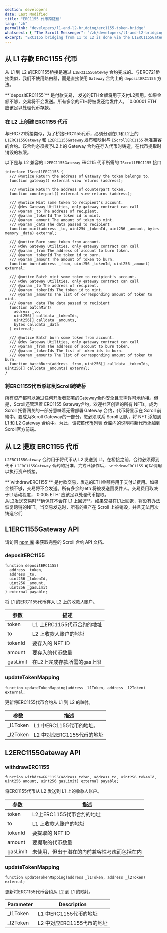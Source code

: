 ```yaml
---
section: developers
date: Last Modified
title: "ERC1155 代币跨链桥"
lang: "zh"
permalink: "developers/l1-and-l2-bridging/erc1155-token-bridge"
whatsnext: { "The Scroll Messenger": "/zh/developers/l1-and-l2-bridging/the-scroll-messenger/" }
excerpt: "ERC1155 bridging from L1 to L2 is done via the L1ERC1155Gateway."
---
```



## 从 L1 存款 ERC1155 代币

从 L1 到 L2 的ERC1155桥接是通过 `L1ERC1155Gateway` 合约完成的。与ERC721桥接类似，我们不使用路由器，而是直接使用  `Gateway` 合约上的 `depositERC1155` 方法。

<Aside type="tip" title="">
  **`depositERC1155`** 是付款交易， 发送的ETH金额将用于支付L2费用。如果金额不够，交易将不会发送。所有多余的ETH将被发还给发件人。 `0.00001 ETH` 应该足以处理代币存款。
</Aside>

### 在 L2 上创建 ERC1155 代币

与ERC721桥接类似，为了桥接ERC1155代币，必须分别在L1和L2上的 `L1ERC1155Gateway` 和 `L2ERC1155Gateway` 发布和映射与 `IScrollERC1155` 标准兼容的合约。该合约必须授予L2上的 Gateway 合约在存入代币时铸造，在代币提取时销毁的权限。

以下是与 L2 兼容的 `L2ERC1155Gateway` ERC115 代币所需的 `IScrollERC1155` 接口

```solidity
interface IScrollERC1155 {
  /// @notice Return the address of Gateway the token belongs to.
  function gateway() external view returns (address);

  /// @notice Return the address of counterpart token.
  function counterpart() external view returns (address);

  /// @notice Mint some token to recipient's account.
  /// @dev Gateway Utilities, only gateway contract can call
  /// @param _to The address of recipient.
  /// @param _tokenId The token id to mint.
  /// @param _amount The amount of token to mint.
  /// @param _data The data passed to recipient
  function mint(address _to, uint256 _tokenId, uint256 _amount, bytes memory _data) external;

  /// @notice Burn some token from account.
  /// @dev Gateway Utilities, only gateway contract can call
  /// @param _from The address of account to burn token.
  /// @param _tokenId The token id to burn.
  /// @param _amount The amount of token to burn.
  function burn(address _from, uint256 _tokenId, uint256 _amount) external;

  /// @notice Batch mint some token to recipient's account.
  /// @dev Gateway Utilities, only gateway contract can call
  /// @param _to The address of recipient.
  /// @param _tokenIds The token id to mint.
  /// @param _amounts The list of corresponding amount of token to mint.
  /// @param _data The data passed to recipient
  function batchMint(
    address _to,
    uint256[] calldata _tokenIds,
    uint256[] calldata _amounts,
    bytes calldata _data
  ) external;

  /// @notice Batch burn some token from account.
  /// @dev Gateway Utilities, only gateway contract can call
  /// @param _from The address of account to burn token.
  /// @param _tokenIds The list of token ids to burn.
  /// @param _amounts The list of corresponding amount of token to burn.
  function batchBurn(address _from, uint256[] calldata _tokenIds, uint256[] calldata _amounts) external;
}
```

### 将ERC1155代币添加到Scroll跨链桥

所有资产都可以通过任何开发者部署的Gateway合约安全且无需许可地桥接。但是，Scroll还管理着 ERC1155 Gateway合约，欢迎社区创建的所有 NFTs。成为 Scroll 托管网关的一部分意味着无需部署 Gateway 合约，代币将显示在 Scroll 前端中。要成为Scroll Gateway的一部分，您必须联系 Scroll 团队，将 NFT 添加到 L1 和 L2 Gateway 合约中。为此，请按照[代币列表](https://github.com/scroll-tech/token-list) 仓库内的说明将新代币添加到Scroll官方前端。

## 从 L2 提取 ERC1155 代币

`L2ERC1155Gateway` 合约用于将代币从 L2 发送到 L1。在桥接之前，合约必须得到代币 `L2ERC1155Gateway` 合约的批准。完成此操作后， `withdrawERC1155` 可以调用以执行资产桥接。

<Aside type="tip" title="">
  **`withdrawERC1155`** 是付款交易，发送的ETH金额将用于支付L1费用。如果金额不够，交易将不会发送。所有多余的 eth 将被发送回发件人。交易费用取决于L1活动程度，`0.005 ETH` 应该足以处理代币提取。
</Aside>

<Aside type="caution" title="">
  从L2发送交易时**确保其不会在 L1 上回退**。如果交易在L1上回退，将没有办法恢复跨链的NFT。当交易发送时，所有的资产在 Scroll 上被销毁，并且无法再次铸造它们
</Aside>

## L1ERC1155Gateway API

请访问 [npm 库](https://www.npmjs.com/package/@scroll-tech/contracts?activeTab=code) 来获取完整的 Scroll 合约 API 文档。

### depositERC1155

```solidity
function depositERC1155(
  address _token,
  address _to,
  uint256 _tokenId,
  uint256 _amount,
  uint256 _gasLimit
) external payable;
```

将 L1 的ERC1155代币存入 L2 上的收款人账户。

| 参数 | 描述                                  |
| --------- | ------------------------------------------------- |
| token     | L1 上ERC1155代币合约的地址     |
| to        | L2 上收款人账户的地址        |
| tokenId   | 要存入的 NFT ID                           |
| amount    | 要存入的代币数量                 |
| gasLimit  | 在L2上完成存款所需的gas上限 |

### updateTokenMapping

```solidity
function updateTokenMapping(address _l1Token, address _l2Token) external;
```

更新将ERC1155代币合约从 L1 到 L2 的映射。

| 参数 | 描述                                       |
| --------- | ------------------------------------------------- |
| \_l1Token | L1 中ERC1155代币的地址。       |
| \_l2Token | L2 中对应ERC1155代币的地址 |

## L2ERC1155Gateway API

### withdrawERC1155

```solidity
function withdrawERC1155(address token, address to, uint256 tokenId, uint256 amount, uint256 gasLimit) external payable;
```

将ERC1155代币从 L2 发送到 L1 上的收款人账户。

| 参数 | 描述                                                              |
| --------- | ------------------------------------------------------------------------ |
| token     | L2上ERC1155代币合约的地址                             |
| to        | L1 上收款人账户的地址                               |
| tokenId   | 要提取的 NFT ID                                                 |
| amount    | 要提取的代币数量                                      |
| gasLimit  | 未使用，但出于潜在的向前兼容性考虑而包括在内 |

### updateTokenMapping

```solidity
function updateTokenMapping(address _l1Token, address _l2Token) external;
```

更新将ERC1155代币合约从 L2 到 L1 的映射。

| Parameter | Description                                       |
| --------- | ------------------------------------------------- |
| \_l1Token | L1 中ERC1155代币的地址            |
| \_l2Token | L2 中对应ERC1155代币的地址 |
